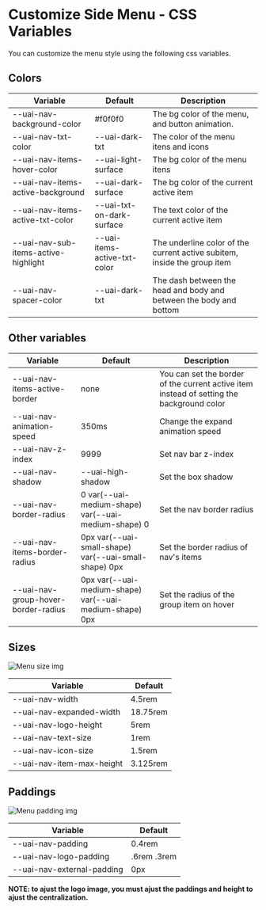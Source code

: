 
<Meta title="Components/SideMenu/CSS Variables" />

# Customize Side Menu - CSS Variables

You can customize the menu style using the following css variables.

## Colors

| Variable                             | Default                      | Description                                                              |
| ------------------------------------ | ---------------------------- | ------------------------------------------------------------------------ |
| --uai-nav-background-color           | #f0f0f0                      | The bg color of the menu, and button animation.                          |
| --uai-nav-txt-color                  | --uai-dark-txt               | The color of the menu itens and icons                                    |
| --uai-nav-items-hover-color          | --uai-light-surface          | The bg color of the menu itens                                           |
| --uai-nav-items-active-background    | --uai-dark-surface           | The bg color of the current active item                                  |
| --uai-nav-items-active-txt-color     | --uai-txt-on-dark-surface    | The text color of the current active item                                |
| --uai-nav-sub-items-active-highlight | --uai-items-active-txt-color | The underline color of the current active subitem, inside the group item |
| --uai-nav-spacer-color               | --uai-dark-txt               | The dash between the head and body and between the body and bottom       |

## Other variables

| Variable                            | Default                                                 | Description                                                                               |
| ----------------------------------- | ------------------------------------------------------- | ----------------------------------------------------------------------------------------- |
| --uai-nav-items-active-border       | none                                                    | You can set the border of the current active item instead of setting the background color |
| --uai-nav-animation-speed           | 350ms                                                   | Change the expand animation speed                                                         |
| --uai-nav-z-index                   | 9999                                                    | Set nav bar z-index                                                                       |
| --uai-nav-shadow                    | --uai-high-shadow                                       | Set the box shadow                                                                        |
| --uai-nav-border-radius             | 0 var(--uai-medium-shape) var(--uai-medium-shape) 0     | Set the nav border radius                                                                 |
| --uai-nav-items-border-radius       | 0px var(--uai-small-shape) var(--uai-small-shape) 0px   | Set the border radius of nav's items                                                      |
| --uai-nav-group-hover-border-radius | 0px var(--uai-medium-shape) var(--uai-medium-shape) 0px | Set the radius of the group item on hover                                                 |

## Sizes

<img
  src={menuSizeImg}
  alt="Menu size img"
/>

| Variable                  | Default  |
| ------------------------- | -------- |
| --uai-nav-width           | 4.5rem   |
| --uai-nav-expanded-width  | 18.75rem |
| --uai-nav-logo-height     | 5rem     |
| --uai-nav-text-size       | 1rem     |
| --uai-nav-icon-size       | 1.5rem   |
| --uai-nav-item-max-height | 3.125rem |

## Paddings

<img
  src={menuPaddingImg}
  alt="Menu padding img"
/>

| Variable                   | Default     |
| -------------------------- | ----------- |
| --uai-nav-padding          | 0.4rem      |
| --uai-nav-logo-padding     | .6rem .3rem |
| --uai-nav-external-padding | 0px         |

**NOTE: to ajust the logo image, you must ajust the paddings and height to ajust the
centralization.**
